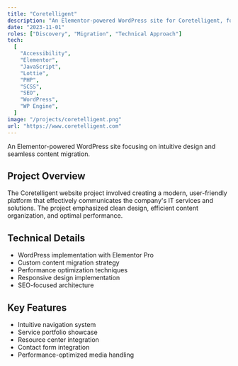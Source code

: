```yaml
---
title: "Coretelligent"
description: "An Elementor-powered WordPress site for Coretelligent, focusing on intuitive design and seamless content migration."
date: "2023-11-01"
roles: ["Discovery", "Migration", "Technical Approach"]
tech:
  [
    "Accessibility",
    "Elementor",
    "JavaScript",
    "Lottie",
    "PHP",
    "SCSS",
    "SEO",
    "WordPress",
    "WP Engine",
  ]
image: "/projects/coretelligent.png"
url: "https://www.coretelligent.com"
---
```


An Elementor-powered WordPress site focusing on intuitive design and seamless content migration.

## Project Overview

The Coretelligent website project involved creating a modern, user-friendly platform that effectively communicates the company's IT services and solutions. The project emphasized clean design, efficient content organization, and optimal performance.

## Technical Details

- WordPress implementation with Elementor Pro
- Custom content migration strategy
- Performance optimization techniques
- Responsive design implementation
- SEO-focused architecture

## Key Features

- Intuitive navigation system
- Service portfolio showcase
- Resource center integration
- Contact form integration
- Performance-optimized media handling

